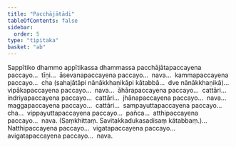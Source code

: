 ```yaml
---
title: "Pacchājātādi"
tableOfContents: false
sidebar:
  order: 5
type: "tipitaka"
basket: "ab"
---
```



<DynamicBreadcrumb />

<Division number="162">

<Paragraph number="4430">
Sappītiko dhammo appītikassa dhammassa pacchājātapaccayena paccayo…  tīṇi…  āsevanapaccayena paccayo…  nava…  kammapaccayena paccayo…  cha (sahajātāpi nānākkhaṇikāpi kātabbā…  dve nānākkhaṇikā)…  vipākapaccayena paccayo…  nava…  āhārapaccayena paccayo…  cattāri…  indriyapaccayena paccayo…  cattāri…  jhānapaccayena paccayo…  nava…  maggapaccayena paccayo…  cattāri…  sampayuttapaccayena paccayo…  cha…  vippayuttapaccayena paccayo…  pañca…  atthipaccayena paccayo…  nava. (Saṃkhittaṃ. Savitakkadukasadisaṃ kātabbaṃ.)…  Natthipaccayena paccayo…  vigatapaccayena paccayo…  avigatapaccayena paccayo…  nava.
</Paragraph>
</Division>
